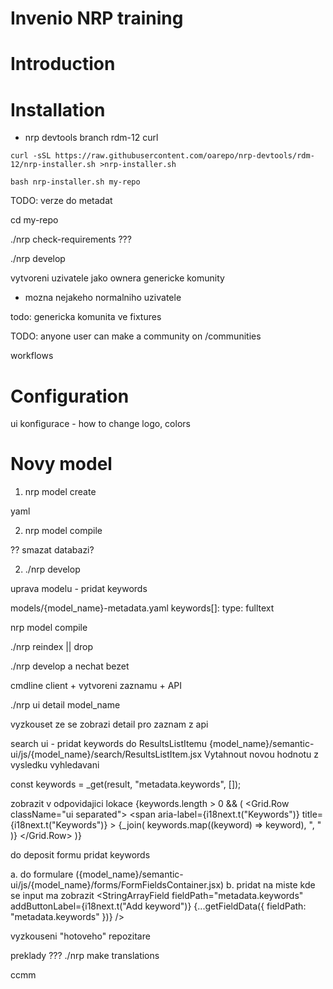 # Invenio NRP training

# Introduction


# Installation

* nrp devtools branch rdm-12 curl
```
curl -sSL https://raw.githubusercontent.com/oarepo/nrp-devtools/rdm-12/nrp-installer.sh >nrp-installer.sh
```

```
bash nrp-installer.sh my-repo
```

TODO: verze do metadat

cd my-repo

./nrp check-requirements ???

./nrp develop

vytvoreni uzivatele jako ownera genericke komunity
+ mozna nejakeho normalniho uzivatele

todo: genericka komunita ve fixtures

TODO: anyone user can make a community on /communities

workflows

# Configuration

ui konfigurace - how to change logo, colors

# Novy model

1. nrp model create

yaml

2. nrp model compile

?? smazat databazi?

2. ./nrp develop

uprava modelu - pridat keywords

models/{model_name}-metadata.yaml
keywords[]:
    type: fulltext


nrp model compile

./nrp reindex || drop

./nrp develop a nechat bezet

cmdline client + vytvoreni zaznamu + API

./nrp ui detail model_name

vyzkouset ze se zobrazi detail pro zaznam z api

search ui - pridat keywords
do ResultsListItemu {model_name}/semantic-ui/js/{model_name}/search/ResultsListItem.jsx
Vytahnout novou hodnotu z vysledku vyhledavani

const keywords = _get(result, "metadata.keywords", []);

zobrazit v odpovidajici lokace
 {keywords.length > 0 && (
    <Grid.Row className="ui separated">
    <span
        aria-label={i18next.t("Keywords")}
        title={i18next.t("Keywords")}
    >
        {_join(
        keywords.map((keyword) => keyword),
        ", "
        )}
    </span>
    </Grid.Row>
)}



do deposit formu pridat keywords

a. do formulare ({model_name}/semantic-ui/js/{model_name}/forms/FormFieldsContainer.jsx)
b. pridat na miste kde se input ma zobrazit
   <StringArrayField
          fieldPath="metadata.keywords"
          addButtonLabel={i18next.t("Add keyword")}
          {...getFieldData({ fieldPath: "metadata.keywords" })}
    />

vyzkouseni "hotoveho" repozitare

preklady ???
./nrp make translations

ccmm